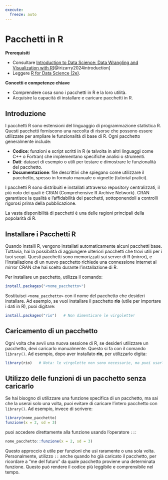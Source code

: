 ```yaml
---
execute:
  freeze: auto
---
```


# Pacchetti in R {#sec-r-packages}

**Prerequisiti**

- Consultare [Introduction to Data Science: Data Wrangling and Visualization with R](https://rafalab.dfci.harvard.edu/dsbook-part-1/)[@irizarry2024introduction]
- Leggere [R for Data Science (2e)](https://r4ds.hadley.nz/).

**Concetti e competenze chiave**

- Comprendere cosa sono i pacchetti in R e la loro utilità.
- Acquisire la capacità di installare e caricare pacchetti in R.


## Introduzione

I pacchetti R sono estensioni del linguaggio di programmazione statistica R. Questi pacchetti forniscono una raccolta di risorse che possono essere utilizzate per ampliare le funzionalità di base di R. Ogni pacchetto generalmente include:

- **Codice**: funzioni e script scritti in R (e talvolta in altri linguaggi come C++ o Fortran) che implementano specifiche analisi o strumenti.
- **Dati**: dataset di esempio o utili per testare e dimostrare le funzionalità del pacchetto.
- **Documentazione**: file descrittivi che spiegano come utilizzare il pacchetto, spesso in formato manuale o vignette (tutorial pratici).

I pacchetti R sono distribuiti e installati attraverso repository centralizzati, il più noto dei quali è CRAN (Comprehensive R Archive Network). CRAN garantisce la qualità e l’affidabilità dei pacchetti, sottoponendoli a controlli rigorosi prima della pubblicazione. 

La vasta disponibilità di pacchetti è una delle ragioni principali della popolarità di R.


## Installare i Pacchetti R

Quando installi R, vengono installati automaticamente alcuni pacchetti base. Tuttavia, hai la possibilità di aggiungere ulteriori pacchetti che trovi utili per i tuoi scopi. Questi pacchetti sono memorizzati sui server di R (mirror), e l’installazione di un nuovo pacchetto richiede una connessione internet al mirror CRAN che hai scelto durante l'installazione di R.

Per installare un pacchetto, utilizza il comando:

```R
install.packages("<nome_pacchetto>")
```

Sostituisci `<nome_pacchetto>` con il nome del pacchetto che desideri installare. Ad esempio, se vuoi installare il pacchetto **rio** (utile per importare i dati in R), puoi digitare:

```R
install.packages("rio")   # Non dimenticare le virgolette!
```

## Caricamento di un pacchetto

Ogni volta che avvii una nuova sessione di R, se desideri utilizzare un pacchetto, devi caricarlo manualmente. Questo si fa con il comando `library()`. Ad esempio, dopo aver installato **rio**, per utilizzarlo digita:

```R
library(rio)   # Nota: le virgolette non sono necessarie, ma puoi usarle se preferisci.
```

## Utilizzo delle funzioni di un pacchetto senza caricarlo

Se hai bisogno di utilizzare una funzione specifica di un pacchetto, ma sai che la userai solo una volta, puoi evitare di caricare l'intero pacchetto con `library()`. Ad esempio, invece di scrivere:

```R
library(nome_pacchetto)
funzione(x = 2, sd = 3)
```

puoi accedere direttamente alla funzione usando l’operatore `::`:

```R
nome_pacchetto::funzione(x = 2, sd = 3)
```

Questo approccio è utile per funzioni che usi raramente o una sola volta. Personalmente, utilizzo `::` anche quando ho già caricato il pacchetto, per ricordare a "me del futuro" da quale pacchetto proviene una determinata funzione. Questo può rendere il codice più leggibile e comprensibile nel tempo.
